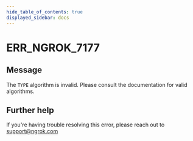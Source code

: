 ```yaml
---
hide_table_of_contents: true
displayed_sidebar: docs
---
```



# ERR_NGROK_7177

## Message

The `TYPE` algorithm is invalid. Please consult the documentation for valid algorithms.

<ErrorDetails error="err_ngrok_7177" />

## Further help

If you're having trouble resolving this error, please reach out to [support@ngrok.com](mailto:support@ngrok.com?subject=Help%20with%20ERR_NGROK_7177)
